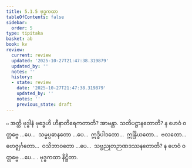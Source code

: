 ```yaml
---
title: 5.1.5 ဗုဒ္ဓကထာ
tableOfContents: false
sidebar:
  order: 5
type: tipitaka
basket: ab
book: kv
review:
  current: review
  updated: '2025-10-27T21:47:38.319879'
  updated_by: ''
  notes: ''
  history:
  - state: review
    date: '2025-10-27T21:47:38.319879'
    updated_by: ''
    notes: ''
    previous_state: draft
---
```



<ReviewStatus review={frontmatter.review} showDetails={true} />

<HypothesisAnnotation frontmatter={frontmatter} />

<DynamicBreadcrumb />

<Division number="885" book="kv" e="ch" v="32" p="439">

<Paragraph number="2718" book="kv">
๐ အတ္ထိ ဗုဒ္ဓါနံ ဗုဒ္ဓေဟိ ဟီနာတိရေကတာတိ? အာမန္တာ. သတိပဋ္ဌာနတောတိ? န ဟေဝံ ဝတ္တဗ္ဗေ …ပေ…  သမ္မပ္ပဓာနတော …ပေ…  ဣဒ္ဓိပါဒတော…  ဣန္ဒြိယတော…  ဗလတော…  ဗောဇ္ဈင်္ဂတော…  ဝသိဘာဝတော …ပေ…  သဗ္ဗညုတဉာဏဒဿနတောတိ? န ဟေဝံ ဝတ္တဗ္ဗေ …ပေ… .

</Paragraph>
</Division>

<Paragraph number="2719" type="center" book="kv">
ဗုဒ္ဓကထာ နိဋ္ဌိတာ.
</Paragraph>